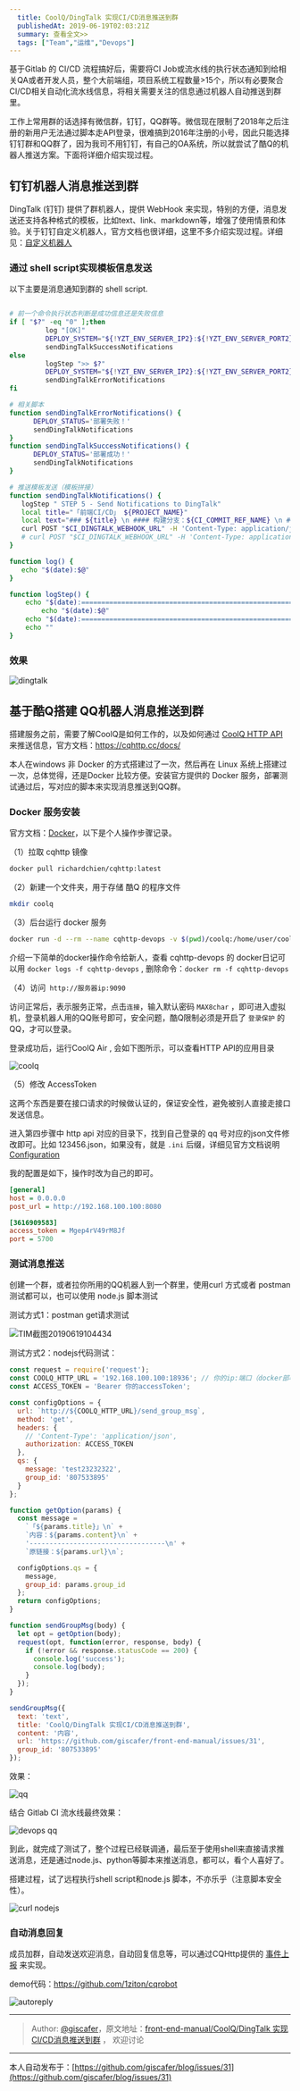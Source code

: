 ```yaml
---
  title: CoolQ/DingTalk 实现CI/CD消息推送到群
  publishedAt: 2019-06-19T02:03:21Z
  summary: 查看全文>>
  tags: ["Team","运维","Devops"]
---
```


基于Gitlab 的 CI/CD 流程搞好后，需要将CI Job或流水线的执行状态通知到给相关QA或者开发人员，整个大前端组，项目系统工程数量>15个，所以有必要聚合CI/CD相关自动化流水线信息，将相关需要关注的信息通过机器人自动推送到群里。

工作上常用群的话选择有微信群，钉钉，QQ群等。微信现在限制了2018年之后注册的新用户无法通过脚本走API登录，很难搞到2016年注册的小号，因此只能选择钉钉群和QQ群了，因为我司不用钉钉，有自己的OA系统，所以就尝试了酷Q的机器人推送方案。下面将详细介绍实现过程。

## 钉钉机器人消息推送到群

DingTalk (钉钉) 提供了群机器人，提供 WebHook 来实现，特别的方便，消息发送还支持各种格式的模板，比如text、link、markdown等，增强了使用情景和体验。关于钉钉自定义机器人，官方文档也很详细，这里不多介绍实现过程。详细见：[自定义机器人](https://open-doc.dingtalk.com/microapp/serverapi2/qf2nxq)

### 通过 shell script实现模板信息发送

以下主要是消息通知到群的 shell script.

```bash

# 前一个命令执行状态判断是成功信息还是失败信息
if [ "$?" -eq "0" ];then
         log "[OK]"
         DEPLOY_SYSTEM="${!YZT_ENV_SERVER_IP2}:${!YZT_ENV_SERVER_PORT2}"
         sendDingTalkSuccessNotifications
else
         logStep ">> $?"
         DEPLOY_SYSTEM="${!YZT_ENV_SERVER_IP2}:${!YZT_ENV_SERVER_PORT2}"
         sendDingTalkErrorNotifications
fi

# 相关脚本
function sendDingTalkErrorNotifications() {
      DEPLOY_STATUS='部署失败！'
      sendDingTalkNotifications
}
function sendDingTalkSuccessNotifications() {
      DEPLOY_STATUS='部署成功！'
      sendDingTalkNotifications
}

# 推送模板发送（模板拼接）
function sendDingTalkNotifications() {
   logStep " STEP 5 - Send Notifications to DingTalk"
   local title="「前端CI/CD」 ${PROJECT_NAME}"
   local text="### ${title} \n #### 构建分支：${CI_COMMIT_REF_NAME} \n #### 构建状态：${DEPLOY_STATUS}\n #### 部署主机：${DEPLOY_SYSTEM} \n #### 提交者：${GITLAB_USER_EMAIL} \n\n\n ##### [流水线 Pipeline #${CI_PIPELINE_ID}](${CI_PROJECT_URL}/pipelines/${CI_PIPELINE_ID}) \n"
   curl POST "$CI_DINGTALK_WEBHOOK_URL" -H 'Content-Type: application/json' -d "{\"msgtype\": \"markdown\",\"markdown\": {\"title\":\"$title\",\"text\": \"$text\"}}"
   # curl POST "$CI_DINGTALK_WEBHOOK_URL" -H 'Content-Type: application/json' -d '{ "msgtype": "markdown", "markdown": {"title":"CI/CD cmp-web","text": "##### 构建分支：test \n Pipelines状态：成功\n ######## [流水线Pipeline #3181](http://git.1ziton.com/front-end/cmp-web/pipelines/3181) \n"}}'
}

function log() {
   echo "$(date):$@"
}

function logStep() {
	echo "$(date):====================================================================================="
        echo "$(date):$@"
	echo "$(date):====================================================================================="
	echo ""
}

```
### 效果

![dingtalk](https://user-images.githubusercontent.com/8676711/59731331-38e87500-9278-11e9-8ce4-f509e07f68e7.png)


## 基于酷Q搭建 QQ机器人消息推送到群

搭建服务之前，需要了解CoolQ是如何工作的，以及如何通过 [CoolQ HTTP API](https://github.com/richardchien/coolq-http-api) 来推送信息，官方文档：https://cqhttp.cc/docs/

本人在windows 非 Docker 的方式搭建过了一次，然后再在 Linux 系统上搭建过一次，总体觉得，还是Docker 比较方便。安装官方提供的 Docker 服务，部署测试通过后，写对应的脚本来实现消息推送到QQ群。

### Docker 服务安装

官方文档：[Docker](https://cqhttp.cc/docs/4.10/#/Docker)，以下是个人操作步骤记录。

（1）拉取 cqhttp 镜像

```bash
docker pull richardchien/cqhttp:latest
```
（2）新建一个文件夹，用于存储 酷Q 的程序文件

```bash
mkdir coolq  
```
（3）后台运行 docker 服务

```bash
docker run -d --rm --name cqhttp-devops -v $(pwd)/coolq:/home/user/coolq -p 9000:9000 -p 18936:5700 -e COOLQ_ACCOUNT=你要登录的QQ号码 -e CQHTTP_POST_URL=http://你的服务器ip:8080 -e CQHTTP_SERVE_DATA_FILES=yes richardchien/cqhttp:latest
```

介绍一下简单的docker操作命令给新人，查看 cqhttp-devops 的 docker日记可以用 `docker logs -f cqhttp-devops` , 删除命令：`docker rm -f cqhttp-devops`

（4）访问` http://服务器ip:9090`

访问正常后，表示服务正常，点击`连接`，输入默认密码 `MAX8char` ，即可进入虚拟机，登录机器人用的QQ账号即可，安全问题，酷Q限制必须是开启了 `登录保护` 的QQ，才可以登录。

登录成功后，运行CoolQ Air , 会如下图所示，可以查看HTTP API的应用目录

![coolq](https://user-images.githubusercontent.com/8676711/59732595-8c10f680-927d-11e9-9232-8b8c53fdb048.png)

（5）修改 AccessToken

这两个东西是要在接口请求的时候做认证的，保证安全性，避免被别人直接走接口发送信息。

进入第四步骤中 http api 对应的目录下，找到自己登录的 qq 号对应的json文件修改即可。比如 123456.json，如果没有，就是 `.ini` 后缀，详细见官方文档说明 [Configuration](https://cqhttp.cc/docs/4.10/#/Configuration)

我的配置是如下，操作时改为自己的即可。
```ini
[general]
host = 0.0.0.0
post_url = http://192.168.100.100:8080

[3616909583]
access_token = Mgep4rV49rM8Jf
port = 5700

```

### 测试消息推送

创建一个群，或者拉你所用的QQ机器人到一个群里，使用curl 方式或者 postman 测试都可以，也可以使用 node.js 脚本测试

测试方式1：postman get请求测试

![TIM截图20190619104434](https://user-images.githubusercontent.com/8676711/59733160-82888e00-927f-11e9-93b3-eb8547056633.png)


测试方式2：nodejs代码测试：
```js
const request = require('request');
const COOLQ_HTTP_URL = '192.168.100.100:18936'; // 你的ip:端口（docker部署运行时设置好的）
const ACCESS_TOKEN = 'Bearer 你的accessToken';

const configOptions = {
  url: `http://${COOLQ_HTTP_URL}/send_group_msg`,
  method: 'get',
  headers: {
    // 'Content-Type': 'application/json',
    authorization: ACCESS_TOKEN 
  },
  qs: {
    message: 'test23232322',
    group_id: '807533895'
  }
};

function getOption(params) {
  const message =
    `「${params.title}」\n` +
    `内容：${params.content}\n` +
    '----------------------------------\n' +
    `原链接：${params.url}\n`;

  configOptions.qs = {
    message,
    group_id: params.group_id
  };
  return configOptions;
}

function sendGroupMsg(body) {
  let opt = getOption(body);
  request(opt, function(error, response, body) {
    if (!error && response.statusCode == 200) {
      console.log('success');
      console.log(body);
    }
  });
}

sendGroupMsg({
  text: 'text',
  title: 'CoolQ/DingTalk 实现CI/CD消息推送到群',
  content: '内容',
  url: 'https://github.com/giscafer/front-end-manual/issues/31',
  group_id: '807533895'
});


```

效果：

![qq](https://user-images.githubusercontent.com/8676711/59733507-b0ba9d80-9280-11e9-98ce-3c6cd290683e.png)

结合 Gitlab CI 流水线最终效果：

![devops qq](https://user-images.githubusercontent.com/8676711/59745480-787a8580-92a7-11e9-854b-b124967d661d.png)


到此，就完成了测试了，整个过程已经联调通，最后至于使用shell来直接请求推送消息，还是通过node.js、python等脚本来推送消息，都可以，看个人喜好了。

搭建过程，试了远程执行shell script和node.js 脚本，不亦乐乎（注意脚本安全性）。

![curl nodejs](https://user-images.githubusercontent.com/8676711/59735883-09daff00-928a-11e9-846d-c1575839c13d.png)

### 自动消息回复

成员加群，自动发送欢迎消息，自动回复信息等，可以通过CQHttp提供的 [事件上报](https://richardchien.gitee.io/coolq-http-api/docs/4.10/#/Post) 来实现。

demo代码：https://github.com/1ziton/cqrobot

![autoreply](https://user-images.githubusercontent.com/8676711/59826919-f4d59d00-9369-11e9-9755-ac0b5c794064.png)


---

> Author: [@giscafer](https://github.com/giscafer)，原文地址：[front-end-manual/CoolQ/DingTalk 实现CI/CD消息推送到群](https://github.com/giscafer/front-end-manual/issues/31) ，
> 欢迎讨论




---
本人自动发布于：[https://github.com/giscafer/blog/issues/31](https://github.com/giscafer/blog/issues/31)
